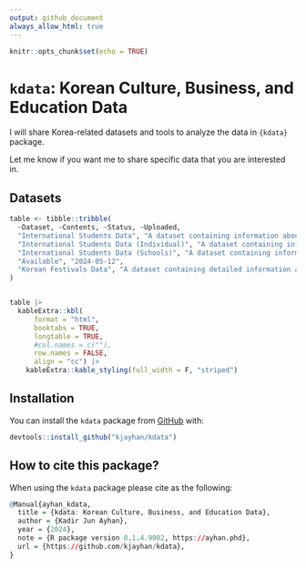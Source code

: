 ```yaml
---
output: github_document
always_allow_html: true
---
```


```r
knitr::opts_chunk$set(echo = TRUE)
```

# `kdata`: Korean Culture, Business, and Education Data

I will share Korea-related datasets and tools to analyze the data in `{kdata}` package. 

Let me know if you want me to share specific data that you are interested in.


## Datasets

```r

table <- tibble::tribble(
  ~Dataset, ~Contents, ~Status, ~Uploaded,
  "International Students Data", "A dataset containing information about international students in Korea, including their country of origin, visa type, and the number of students.", "Available", "2024-03-26",
  "International Students Data (Individual)", "A dataset containing information about all current individual international students in Korea, including their country of origin, sex, visa type, and schools", "Available", "2024-03-26",
  "International Students Data (Schools)", "A dataset containing information about  international students at each school/ university in Korea, containing information about the number of international students at Korean schools, including the school's name, region, the type of school (university, cyber university, etc.), classification (private vs. public), the field of study, and the number of students", 
  "Available", "2024-05-12",
  "Korean Festivals Data", "A dataset containing detailed information about festivals in Korea, including names, locations, dates, and additional details in both Korean and English.", "Available", "2024-03-23"
)


table |> 
  kableExtra::kbl(
      format = "html",
      booktabs = TRUE,
      longtable = TRUE,
      #col.names = c(""),
      row.names = FALSE,
      align = "cc") |>
    kableExtra::kable_styling(full_width = F, "striped") 
```


## Installation

You can install the `kdata` package from [GitHub](https://github.com/) with:

``` r
devtools::install_github("kjayhan/kdata")
```

## How to cite this package?

When using the `kdata` package please cite as the following:

```r
@Manual{ayhan_kdata,
  title = {kdata: Korean Culture, Business, and Education Data},
  author = {Kadir Jun Ayhan},
  year = {2024},
  note = {R package version 0.1.4.9002, https://ayhan.phd},
  url = {https://github.com/kjayhan/kdata},
}
```
